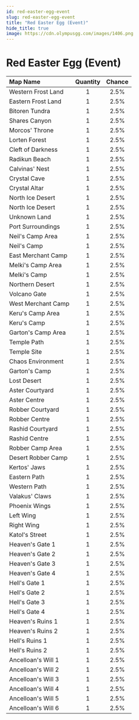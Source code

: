 ```yaml
---
id: red-easter-egg-event
slug: red-easter-egg-event
title: "Red Easter Egg (Event)"
hide_title: true
image: https://cdn.olympusgg.com/images/1406.png
---
```



# <ItemIcon iconId="1406" height="32"/> Red Easter Egg (Event)
|Map Name|Quantity|Chance|
|:--|:-:|:-:|
|Western Frost Land|1|2.5%|
|Eastern Frost Land|1|2.5%|
|Bitoren Tundra|1|2.5%|
|Shares Canyon|1|2.5%|
|Morcos' Throne|1|2.5%|
|Lorten Forest|1|2.5%|
|Cleft of Darkness|1|2.5%|
|Radikun Beach|1|2.5%|
|Calvinas' Nest|1|2.5%|
|Crystal Cave|1|2.5%|
|Crystal Altar|1|2.5%|
|North Ice Desert|1|2.5%|
|North Ice Desert|1|2.5%|
|Unknown Land|1|2.5%|
|Port Surroundings|1|2.5%|
|Neil's Camp Area|1|2.5%|
|Neil's Camp|1|2.5%|
|East Merchant Camp|1|2.5%|
|Melki's Camp Area|1|2.5%|
|Melki's Camp|1|2.5%|
|Northern Desert|1|2.5%|
|Volcano Gate|1|2.5%|
|West Merchant Camp|1|2.5%|
|Keru's Camp Area|1|2.5%|
|Keru's Camp|1|2.5%|
|Garton's Camp Area|1|2.5%|
|Temple Path|1|2.5%|
|Temple Site|1|2.5%|
|Chaos Environment|1|2.5%|
|Garton's Camp|1|2.5%|
|Lost Desert|1|2.5%|
|Aster Courtyard|1|2.5%|
|Aster Centre|1|2.5%|
|Robber Courtyard|1|2.5%|
|Robber Centre|1|2.5%|
|Rashid Courtyard|1|2.5%|
|Rashid Centre|1|2.5%|
|Robber Camp Area|1|2.5%|
|Desert Robber Camp|1|2.5%|
|Kertos' Jaws|1|2.5%|
|Eastern Path|1|2.5%|
|Western Path|1|2.5%|
|Valakus' Claws|1|2.5%|
|Phoenix Wings|1|2.5%|
|Left Wing|1|2.5%|
|Right Wing|1|2.5%|
|Katol's Street|1|2.5%|
|Heaven's Gate 1|1|2.5%|
|Heaven's Gate 2|1|2.5%|
|Heaven's Gate 3|1|2.5%|
|Heaven's Gate 4|1|2.5%|
|Hell's Gate 1|1|2.5%|
|Hell's Gate 2|1|2.5%|
|Hell's Gate 3|1|2.5%|
|Hell's Gate 4|1|2.5%|
|Heaven's Ruins 1|1|2.5%|
|Heaven's Ruins 2|1|2.5%|
|Hell's Ruins 1|1|2.5%|
|Hell's Ruins 2|1|2.5%|
|Ancelloan's Will 1|1|2.5%|
|Ancelloan's Will 2|1|2.5%|
|Ancelloan's Will 3|1|2.5%|
|Ancelloan's Will 4|1|2.5%|
|Ancelloan's Will 5|1|2.5%|
|Ancelloan's Will 6|1|2.5%|

